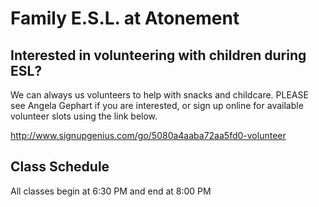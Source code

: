 
# Family E.S.L. at Atonement

## Interested in volunteering with children during ESL?

We can always us volunteers to help with snacks and childcare.
PLEASE see Angela Gephart if you are interested, or sign up online for available volunteer slots using the link below.

http://www.signupgenius.com/go/5080a4aaba72aa5fd0-volunteer

## Class Schedule

All classes begin at 6:30 PM and end at 8:00 PM

